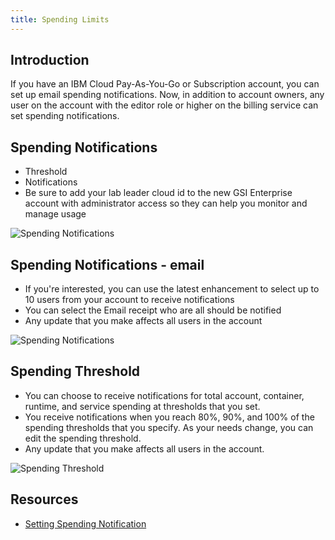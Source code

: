 ```yaml
---
title: Spending Limits
---
```



<PageDescription>


</PageDescription>

## Introduction
If you have an IBM Cloud Pay-As-You-Go or Subscription account, you can set up email spending notifications. Now, in addition to account owners, any user on the account with the editor role or higher on the billing service can set spending notifications.


## Spending Notifications

 - Threshold
 - Notifications
 - Be sure to add your lab leader cloud id to the new GSI Enterprise account with administrator access so they can help you monitor and manage usage

![Spending Notifications](images/SpendNotificationOverview.png)

## Spending Notifications - email

 - If you're interested, you can use the latest enhancement to select up to 10 users from your account to receive notifications
 - You can select the Email receipt who are all should be notified
 - Any update that you make affects all users in the account

![Spending Notifications](images/SpendNotifications.png)

## Spending Threshold

 - You can choose to receive notifications for total account, container, runtime, and service spending at thresholds that you set. 
 - You receive notifications when you reach 80%, 90%, and 100% of the spending thresholds that you specify. As your needs change, you can edit the spending threshold. 
 - Any update that you make affects all users in the account.

![Spending Threshold](images/SpendThreshold.png)



## Resources
 - [Setting Spending Notification](https://cloud.ibm.com/docs/billing-usage?topic=billing-usage-spending)